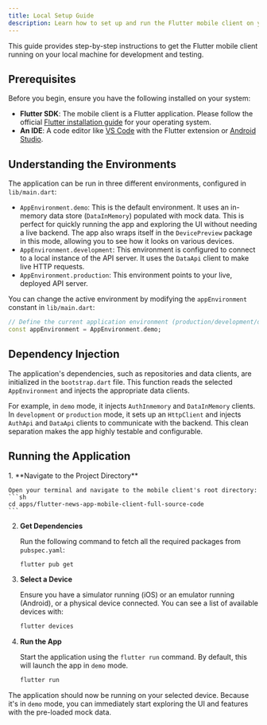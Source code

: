 ```yaml
---
title: Local Setup Guide
description: Learn how to set up and run the Flutter mobile client on your local machine.
---
```


This guide provides step-by-step instructions to get the Flutter mobile client running on your local machine for development and testing.

## Prerequisites

Before you begin, ensure you have the following installed on your system:
- **Flutter SDK**: The mobile client is a Flutter application. Please follow the official [Flutter installation guide](https://flutter.dev/docs/get-started/install) for your operating system.
- **An IDE**: A code editor like [VS Code](https://code.visualstudio.com/) with the Flutter extension or [Android Studio](https://developer.android.com/studio).

## Understanding the Environments

The application can be run in three different environments, configured in `lib/main.dart`:

- `AppEnvironment.demo`: This is the default environment. It uses an in-memory data store (`DataInMemory`) populated with mock data. This is perfect for quickly running the app and exploring the UI without needing a live backend. The app also wraps itself in the `DevicePreview` package in this mode, allowing you to see how it looks on various devices.
- `AppEnvironment.development`: This environment is configured to connect to a local instance of the API server. It uses the `DataApi` client to make live HTTP requests.
- `AppEnvironment.production`: This environment points to your live, deployed API server.

You can change the active environment by modifying the `appEnvironment` constant in `lib/main.dart`:

```dart title="lib/main.dart"
// Define the current application environment (production/development/demo).
const appEnvironment = AppEnvironment.demo;
```

## Dependency Injection

The application's dependencies, such as repositories and data clients, are initialized in the `bootstrap.dart` file. This function reads the selected `AppEnvironment` and injects the appropriate data clients.

For example, in `demo` mode, it injects `AuthInmemory` and `DataInMemory` clients. In `development` or `production` mode, it sets up an `HttpClient` and injects `AuthApi` and `DataApi` clients to communicate with the backend. This clean separation makes the app highly testable and configurable.

## Running the Application

<Steps>
1.  **Navigate to the Project Directory**

    Open your terminal and navigate to the mobile client's root directory:
    ```sh
    cd apps/flutter-news-app-mobile-client-full-source-code
    ```

2.  **Get Dependencies**

    Run the following command to fetch all the required packages from `pubspec.yaml`:
    ```sh
    flutter pub get
    ```

3.  **Select a Device**

    Ensure you have a simulator running (iOS) or an emulator running (Android), or a physical device connected. You can see a list of available devices with:
    ```sh
    flutter devices
    ```

4.  **Run the App**

    Start the application using the `flutter run` command. By default, this will launch the app in `demo` mode.
    ```sh
    flutter run
    ```
</Steps>

The application should now be running on your selected device. Because it's in `demo` mode, you can immediately start exploring the UI and features with the pre-loaded mock data.
